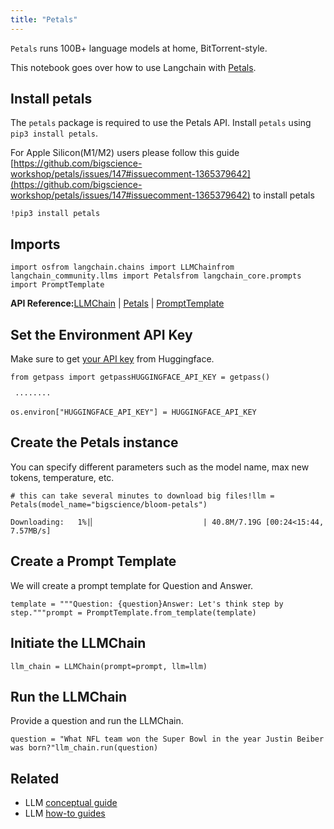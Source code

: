 ```yaml
---
title: "Petals"
---
```


`Petals` runs 100B+ language models at home, BitTorrent-style.

This notebook goes over how to use Langchain with [Petals](https://github.com/bigscience-workshop/petals).

## Install petals

The `petals` package is required to use the Petals API. Install `petals` using `pip3 install petals`.

For Apple Silicon(M1/M2) users please follow this guide [https://github.com/bigscience-workshop/petals/issues/147#issuecomment-1365379642](https://github.com/bigscience-workshop/petals/issues/147#issuecomment-1365379642) to install petals

```
!pip3 install petals
```

## Imports

```
import osfrom langchain.chains import LLMChainfrom langchain_community.llms import Petalsfrom langchain_core.prompts import PromptTemplate
```

**API Reference:**[LLMChain](https://python.langchain.com/api_reference/langchain/chains/langchain.chains.llm.LLMChain.html) | [Petals](https://python.langchain.com/api_reference/community/llms/langchain_community.llms.petals.Petals.html) | [PromptTemplate](https://python.langchain.com/api_reference/core/prompts/langchain_core.prompts.prompt.PromptTemplate.html)

## Set the Environment API Key

Make sure to get [your API key](https://huggingface.co/oss/api-inference/quicktour#get-your-api-token) from Huggingface.

```
from getpass import getpassHUGGINGFACE_API_KEY = getpass()
```

```
 ········
```

```
os.environ["HUGGINGFACE_API_KEY"] = HUGGINGFACE_API_KEY
```

## Create the Petals instance

You can specify different parameters such as the model name, max new tokens, temperature, etc.

```
# this can take several minutes to download big files!llm = Petals(model_name="bigscience/bloom-petals")
```

```
Downloading:   1%|▏                        | 40.8M/7.19G [00:24<15:44, 7.57MB/s]
```

## Create a Prompt Template

We will create a prompt template for Question and Answer.

```
template = """Question: {question}Answer: Let's think step by step."""prompt = PromptTemplate.from_template(template)
```

## Initiate the LLMChain

```
llm_chain = LLMChain(prompt=prompt, llm=llm)
```

## Run the LLMChain

Provide a question and run the LLMChain.

```
question = "What NFL team won the Super Bowl in the year Justin Beiber was born?"llm_chain.run(question)
```

## Related

* LLM [conceptual guide](/oss/concepts/text_llms)
* LLM [how-to guides](/oss/how_to/#llms)
